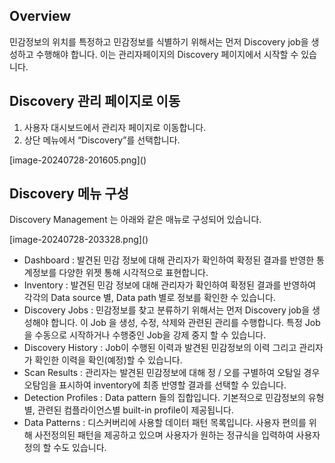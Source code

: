 ## Overview
민감정보의 위치를 특정하고 민감정보를 식별하기 위해서는 먼저 Discovery job을 생성하고 수행해야 합니다. 이는 관리자페이지의 Discovery 페이지에서 시작할 수 있습니다.

## Discovery 관리 페이지로 이동
1. 사용자 대시보드에서 관리자 페이지로 이동합니다.<br/> 
2. 상단 메뉴에서 “Discovery”를 선택합니다.

<p align="center">
<div>[image-20240728-201605.png]()</div>
</p>



## Discovery 메뉴 구성
Discovery Management 는 아래와 같은 매뉴로 구성되어 있습니다.

<p align="center">
<div>[image-20240728-203328.png]()</div>
</p>



* Dashboard : 발견된 민감 정보에 대해 관리자가 확인하여 확정된 결과를 반영한 통계정보를 다양한 위젯 통해 시각적으로 표현합니다. 
* Inventory : 발견된 민감 정보에 대해 관리자가 확인하여 확정된 결과를 반영하여 각각의 Data source 별, Data path 별로 정보를 확인한 수 있습니다.
* Discovery Jobs : 민감정보를 찾고 분류하기 위해서는 먼저 Discovery job을 생성해야 합니다. 이 Job 을 생성, 수정, 삭제와 관련된 관리를 수행합니다. 특정 Job을 수동으로 시작하거나 수행중인 Job을 강제 중지 할 수 있습니다.
* Discovery History : Job이 수행된 이력과 발견된 민감정보의 이력 그리고 관리자가 확인한 이력을 확인(예정)할 수 있습니다.
* Scan Results : 관리자는 발견된 민감정보에 대해 정 / 오를 구별하여 오탐일 경우 오탐임을 표시하여 inventory에 최종 반영할 결과를 선택할 수 있습니다.
* Detection Profiles : Data pattern 들의 집합입니다. 기본적으로 민감정보의 유형별, 관련된 컴플라이언스별 built-in profile이 제공됩니다.
* Data Patterns : 디스커버리에 사용할 데이터 패턴 목록입니다. 사용자 편의를 위해 사전정의된 패턴을 제공하고 있으며 사용자가 원하는 정규식을 입력하여 사용자 정의 할 수도 있습니다.
